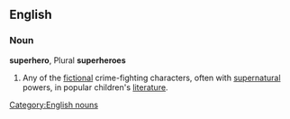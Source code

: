 ==English==
===Noun===
{{wikipedia}}
'''superhero''', Plural '''superheroes'''
# Any of the [[fictional]] crime-fighting characters, often with [[supernatural]] powers, in popular children's [[literature]].
[[Category:English nouns]]